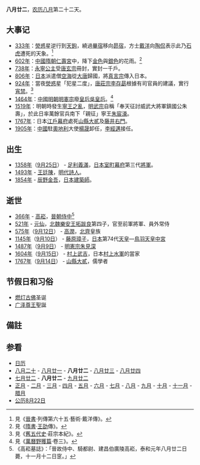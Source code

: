 {{Lunar08Calendar}}
'''八月廿二'''，[[农历|农历]][[八月_(农历)|八月]]第二十二天。

==大事记==
*[[333年|333年]]：[[熒惑|熒惑]]星逆行到[[天鉤|天鉤]]，繞過[[畢宿|畢宿]]移向[[昴宿|昴宿]]，方士[[戴洋|戴洋]]向[[陶侃|陶侃]]表示此乃[[石虎|石虎]]遭死的天象。<ref>見《[[晉書|晉書]]·列傳第六十五·藝術·戴洋傳》。</ref>
*[[602年|602年]]：[[中國|中國]][[隋朝|隋朝]][[仁壽宮|仁壽宮]]中，降下[[金色|金色]]與[[銀色|銀色]]的花雨。<ref>見《[[隋書|隋書]]·[[王劭|王劭]]傳》。</ref>
*[[738年|738年]]：[[永寧公主_(唐玄宗)|永寧公主]]受[[唐玄宗|唐玄宗]]冊封，實封一千戶。
*[[806年|806年]]：[[日本|日本]]派遣僧[[空海|空海]]從[[唐朝|大唐]]歸國，將[[真言宗|真言宗]]傳入日本。
*[[924年|924年]]：當夜[[熒惑|熒惑]]星「犯星二度」，[[唐莊宗|唐莊宗]][[李存勗|李存勗]]根據有司官員的建議，實行[[宵禁|宵禁]]。<ref>見《[[舊五代史|舊五代史]]·莊宗本紀》。</ref>
*[[1464年|1464年]]：[[中國|中國]][[明朝|明朝]][[明憲宗|明憲宗]]廢[[皇后|皇后]][[吳皇后_(明憲宗)|吳皇后]]。<ref>見《[[萬曆野獲篇|萬曆野獲篇]]·卷三》。</ref>
*[[1519年|1519年]]：明朝時發生[[寧王之亂|寧王之亂]]，[[明武宗|明武宗]]自稱「奉天征討威武大將軍鎮國公朱壽」，於此日率萬餘官兵南下「親征」寧王[[朱宸濠|朱宸濠]]。
*[[1767年|1767年]]：日本[[江戶幕府|江戶幕府]]處死[[山縣大貳|山縣大貳]]及[[藤井右門|藤井右門]]。
*[[1905年|1905年]]：[[中國|中國]]駐[[奧地利|奧地利]]大使[[楊晟|楊晟]]卸任，[[李經邁|李經邁]]接任。

==出生==
*[[1358年|1358年]]（[[9月25日|9月25日]]） - [[足利義滿|足利義滿]]，[[日本|日本]][[室町幕府|室町幕府]]第三代[[將軍|將軍]]。
*[[1493年|1493年]] - [[王廷陳|王廷陳]]，[[明代|明代]][[詩人|詩人]]。
*[[1854年|1854年]] - [[辰野金吾|辰野金吾]]，[[日本|日本]][[建築師|建築師]]。

==逝世==
*[[366年|366年]] - [[高崧_(東晉)|高崧]]，[[晉朝|晉朝]][[侍中|侍中]]<ref>《高崧墓誌》：「晉故侍中、騎都尉、建昌伯廣陵高崧，泰和元年八月廿二日薨，十一月十二日窆。」</ref>
*[[521年|521年]] - [[元仙|元仙]]，[[北魏|北魏]][[拓跋良_(樂安王)|樂安王拓跋良]]第四子，官至前軍將軍、員外常侍
*[[575年|575年]]（[[9月12日|9月12日]]） - [[高潤|高潤]]，[[北齊|北齊]]皇族
*[[1145年|1145年]]（[[9月10日|9月10日]]） - [[藤原璋子|藤原璋子]]，[[日本|日本]]第74代[[天皇|天皇]]—[[鳥羽天皇|鳥羽天皇]][[中宮|中宮]]
*[[1487年|1487年]]（[[9月9日|9月9日]]） - [[明憲宗|明憲宗]][[朱見深|朱見深]]
*[[1604年|1604年]]（[[9月15日|9月15日]]） - [[村上武吉|村上武吉]]，日本[[村上水軍|村上水軍]]的當家
*[[1767年|1767年]]（[[9月14日|9月14日]]） - [[山縣大貳|山縣大貳]]，儒學者

==节假日和习俗==
*[[燃灯古佛|燃灯古佛]]圣诞
*[[广泽尊王|广泽尊王]]聖誕

==備註==
{{reflist}}

==参看==
*[[历史上的今天|日历]]
*[[八月二十|八月二十]] - [[八月廿一|八月廿一]] - '''八月廿二''' - [[八月廿三|八月廿三]] - [[八月廿四|八月廿四]]
*[[七月廿二|七月廿二]] - '''八月廿二''' - [[九月廿二|九月廿二]]
*[[正月|正月]] - [[二月_(农历)|二月]] - [[三月_(农历)|三月]] - [[四月_(农历)|四月]] - [[五月_(农历)|五月]] - [[六月_(农历)|六月]] - [[七月_(农历)|七月]] - [[八月_(农历)|八月]] - [[九月_(农历)|九月]] - [[十月_(农历)|十月]] - [[十一月_(农历)|十一月]] - [[腊月|腊月]]
*[[公历|公历]][[8月22日|8月22日]]